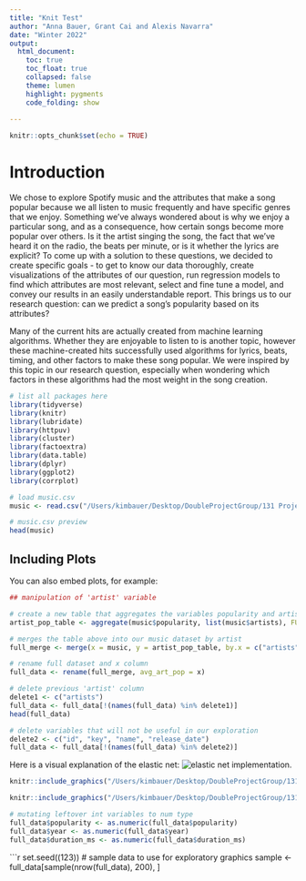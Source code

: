 ```yaml
---
title: "Knit Test"
author: "Anna Bauer, Grant Cai and Alexis Navarra"
date: "Winter 2022"
output:
  html_document: 
    toc: true
    toc_float: true
    collapsed: false
    theme: lumen
    highlight: pygments
    code_folding: show
    
---
```


```r
knitr::opts_chunk$set(echo = TRUE)
```

# Introduction


We chose to explore Spotify music and the attributes that make a song popular because we all listen to music frequently and have specific genres that we enjoy. Something we’ve always wondered about is why we enjoy a particular song, and as a consequence, how certain songs become more popular over others. Is it the artist singing the song, the fact that we’ve heard it on the radio, the beats per minute, or is it whether the lyrics are explicit? To come up with a solution to these questions, we decided to create specific goals - to get to know our data thoroughly, create visualizations of the attributes of our question, run regression models to find which attributes are most relevant, select and fine tune a model, and convey our results in an easily understandable report. This brings us to our research question: can we predict a song’s popularity based on its attributes? 


Many of the current hits are actually created from machine learning algorithms. Whether they are enjoyable to listen to is another topic, however these machine-created hits successfully used algorithms for lyrics, beats, timing, and other factors to make these song popular. We were inspired by this topic in our research question, especially when wondering which factors in these algorithms had the most weight in the song creation. 


```r
# list all packages here
library(tidyverse)
library(knitr)
library(lubridate)
library(httpuv)
library(cluster)
library(factoextra)
library(data.table)
library(dplyr)
library(ggplot2)
library(corrplot)

# load music.csv
music <- read.csv("/Users/kimbauer/Desktop/DoubleProjectGroup/131 Project/Spotify Dataset/musicdata.csv")

# music.csv preview
head(music)
```

## Including Plots

You can also embed plots, for example:

```r
## manipulation of 'artist' variable

# create a new table that aggregates the variables popularity and artists and finds the mean song popularity for each given artist
artist_pop_table <- aggregate(music$popularity, list(music$artists), FUN = mean)

# merges the table above into our music dataset by artist
full_merge <- merge(x = music, y = artist_pop_table, by.x = c("artists"), by.y = c("Group.1"), all.x = TRUE)

# rename full dataset and x column
full_data <- rename(full_merge, avg_art_pop = x)

# delete previous 'artist' column
delete1 <- c("artists")
full_data <- full_data[!(names(full_data) %in% delete1)]
head(full_data)
```

```r
# delete variables that will not be useful in our exploration
delete2 <- c("id", "key", "name", "release_date")
full_data <- full_data[!(names(full_data) %in% delete2)]
```

Here is a visual explanation of the elastic net: 
![elastic net implementation.](/Users/kimbauer/Desktop/DoubleProjectGroup/131 Project/elasticnetimage.png)

```r
knitr::include_graphics("/Users/kimbauer/Desktop/DoubleProjectGroup/131 Project/elasticnetimage.png")
```

```r
knitr::include_graphics("/Users/kimbauer/Desktop/DoubleProjectGroup/131 Project/BARTalgorithm.png")
```


```r
# mutating leftover int variables to num type
full_data$popularity <- as.numeric(full_data$popularity)
full_data$year <- as.numeric(full_data$year)
full_data$duration_ms <- as.numeric(full_data$duration_ms)
```


```r
set.seed((123))
# sample data to use for exploratory graphics
sample <- full_data[sample(nrow(full_data), 200), ]
